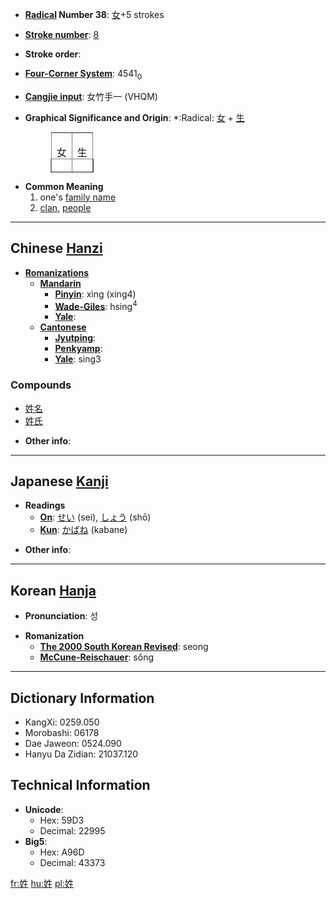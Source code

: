* '''[[Wiktionary:Chinese radical index| Radical]] Number 38''': [[Wiktionary:Chinese radical index 女|女]]+5 strokes

* '''[[Wiktionary:Chinese total strokes index|Stroke number]]''': [[Wiktionary:Chinese total strokes index 8|8]]

* '''Stroke order''': 

* '''[[Wiktionary:Chinese four corner index|Four-Corner System]]''': 4541<sub>0</sub>

* '''[[Wiktionary:Chinese Cangjie index|Cangjie input]]''': 女竹手一 (VHQM)

* '''Graphical Significance and Origin''': *:Radical: [[女]] + [[生]]
*:<table border=1 style="display:inline;"><tr><td>女</td><td>生</td></tr></table>

* '''Common Meaning'''
*#one's [[family name]]
*# [[clan]], [[people]]

----

== Chinese [[Hanzi]] ==

* '''[[Romanization]]s'''
** '''[[Mandarin]]'''
*** '''[[Pinyin]]''': xìng (xing4)
*** '''[[Wade-Giles]]''': hsing<sup>4</sup>
*** '''[[Yale]]''': 
** '''[[Cantonese]]'''
*** '''[[Jyutping]]''':
*** '''[[Penkyamp]]''': 
*** '''[[Yale]]''': sing3

===Compounds===
*[[姓名]]
*[[姓氏]]

* '''Other info''': 

----

== Japanese [[Kanji]] ==

* '''Readings'''
** '''[[On]]''': [[せい]] (sei), [[しょう]] (shō)
** '''[[Kun]]''': [[かばね]] (kabane)

* '''Other info''':  

----

== Korean [[Hanja]] ==

* '''Pronunciation''': 성

* '''Romanization'''
** '''[[The 2000 South Korean Revised Romanization|The 2000 South Korean Revised]]''': seong
** '''[[McCune-Reischauer]]''': sŏng

----

== Dictionary Information ==

* KangXi: 0259.050
* Morobashi: 06178
* Dae Jaweon: 0524.090
* Hanyu Da Zidian: 21037.120

== Technical Information ==

* '''Unicode''':
** Hex: 59D3
** Decimal: 22995
* '''Big5''':
** Hex: A96D
** Decimal: 43373

[[fr:姓]]
[[hu:姓]]
[[pl:姓]]